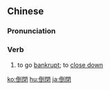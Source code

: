 {{also|倒闭}}
==Chinese==
{{zh-forms|s=倒闭}}

===Pronunciation===
{{zh-pron
|m=dǎobì
|cat=v
}}

===Verb===
{{zh-verb}}

# to go [[bankrupt]]; to [[close down]]

[[ko:倒閉]]
[[hu:倒閉]]
[[ja:倒閉]]